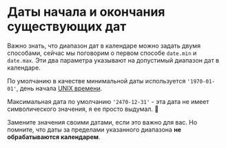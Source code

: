 # Даты начала и окончания существующих дат

Важно знать, что диапазон дат в календаре можно задать двумя способами, сейчас мы поговорим о первом способе `date.min` и `date.max`. Эти два параметра указывают на допустимый диапазон дат в календаре.

По умолчанию в качестве минимальной даты используется `'1970-01-01'`, день начала <a href="https://en.wikipedia.org/wiki/Unix_time" rel="noreferrer" target="_blank">UNIX времени</a>.

Максимальная дата по умолчанию `'2470-12-31'` - эта дата не имеет символического значения, я ее просто выдумал. 🙂

Замените значения своими датами, если это важно для вас. Но помните, что даты за пределами указанного диапазона **не обрабатываются календарем**.

<Sandbox example="date-range-start-and-end-of-existing-dates" />
